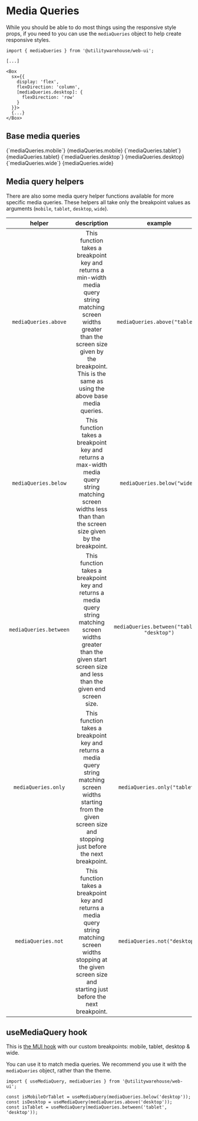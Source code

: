 
<Analytics />

<Meta title="Web UI / Helpers / Media Queries" />

# Media Queries

While you should be able to do most things using the responsive style props, if
you need to you can use the `mediaQueries` object to help create responsive
styles.

```tsx
import { mediaQueries } from '@utilitywarehouse/web-ui';

[...]

<Box
  sx={{
    display: 'flex',
    flexDirection: 'column',
    [mediaQueries.desktop]: {
      flexDirection: 'row'
    }
  }}>
  {...}
</Box>
```

## Base media queries

<Flex direction="column" gap={1} width={500}>
  <Flex justify="space-between" align="center">
    <Text variant="body" component="span">
      {`mediaQueries.mobile`}
    </Text>
    <Text variant="body" component="span">
      {mediaQueries.mobile}
    </Text>
  </Flex>
  <Divider />
  <Flex justify="space-between" align="center">
    <Text variant="body" component="span">
      {`mediaQueries.tablet`}
    </Text>
    <Text variant="body" component="span">
      {mediaQueries.tablet}
    </Text>
  </Flex>
  <Divider />
  <Flex justifyContent="space-between" alignItems="center">
    <Text variant="body" component="span">
      {`mediaQueries.desktop`}
    </Text>
    <Text variant="body" component="span">
      {mediaQueries.desktop}
    </Text>
  </Flex>
  <Divider />
  <Flex justifyContent="space-between" alignItems="center">
    <Text variant="body" component="span">
      {`mediaQueries.wide`}
    </Text>
    <Text variant="body" component="span">
      {mediaQueries.wide}
    </Text>
  </Flex>
</Flex>

## Media query helpers

There are also some media query helper functions available for more specific media queries. These helpers all take only the breakpoint values as arguments (`mobile`, `tablet`, `desktop`, `wide`).

|         helper         |                                                                                                     description                                                                                                      |                   example                   |                query string                 |
| :--------------------: | :------------------------------------------------------------------------------------------------------------------------------------------------------------------------------------------------------------------: | :-----------------------------------------: | :-----------------------------------------: |
|  `mediaQueries.above`  | This function takes a breakpoint key and returns a min-width media query string matching screen widths greater than the screen size given by the breakpoint. This is the same as using the above base media queries. |       `mediaQueries.above("tablet")`        |       {mediaQueries.above("tablet")}        |
|  `mediaQueries.below`  |                            This function takes a breakpoint key and returns a max-width media query string matching screen widths less than than the screen size given by the breakpoint.                            |        `mediaQueries.below("wide")`         |        {mediaQueries.below("wide")}         |
| `mediaQueries.between` |                    This function takes a breakpoint key and returns a media query string matching screen widths greater than the given start screen size and less than the given end screen size.                    | `mediaQueries.between("tablet", "desktop")` | {mediaQueries.between("tablet", "desktop")} |
|  `mediaQueries.only`   |                    This function takes a breakpoint key and returns a media query string matching screen widths starting from the given screen size and stopping just before the next breakpoint.                    |        `mediaQueries.only("tablet")`        |        {mediaQueries.only("tablet")}        |
|   `mediaQueries.not`   |                     This function takes a breakpoint key and returns a media query string matching screen widths stopping at the given screen size and starting just before the next breakpoint.                     |        `mediaQueries.not("desktop")`        |        {mediaQueries.not("desktop")}        |

## useMediaQuery hook

This is [the MUI hook](https://mui.com/material-ui/react-use-media-query/) with our custom breakpoints: mobile, tablet, desktop & wide.

You can use it to match media queries. We recommend you use it with the
`mediaQueries` object, rather than the theme.

```tsx
import { useMediaQuery, mediaQueries } from '@utilitywarehouse/web-ui';

const isMobileOrTablet = useMediaQuery(mediaQueries.below('desktop'));
const isDesktop = useMediaQuery(mediaQueries.above('desktop'));
const isTablet = useMediaQuery(mediaQueries.between('tablet', 'desktop'));
```
